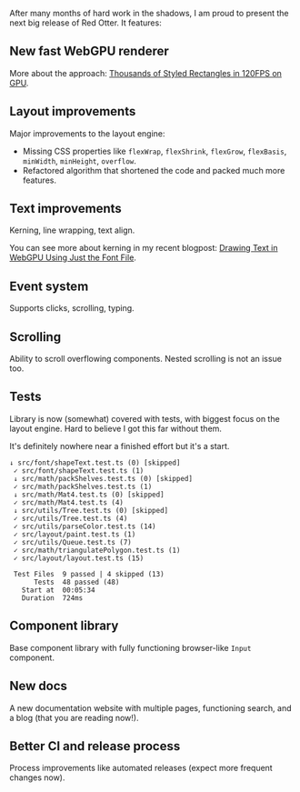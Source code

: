 <Blogpost title="0.1: the Big reset" date="2023-12-20" author="Tomasz Czajecki" />

After many months of hard work in the shadows, I am proud to present the next big release of Red Otter. It features:

## New fast WebGPU renderer

More about the approach: [Thousands of Styled Rectangles in 120FPS on GPU](https://tchayen.com/thousands-styled-rectangles-in-120fps-on-gpu).

## Layout improvements

Major improvements to the layout engine:

- Missing CSS properties like `flexWrap`, `flexShrink`, `flexGrow`, `flexBasis`, `minWidth`, `minHeight`, `overflow`.
- Refactored algorithm that shortened the code and packed much more features.

## Text improvements

Kerning, line wrapping, text align.

You can see more about kerning in my recent blogpost: [Drawing Text in WebGPU Using Just the Font File](https://tchayen.com/drawing-text-in-webgpu-using-just-the-font-file).

## Event system

Supports clicks, scrolling, typing.

## Scrolling

Ability to scroll overflowing components. Nested scrolling is not an issue too.

## Tests

Library is now (somewhat) covered with tests, with biggest focus on the layout engine. Hard to believe I got this far without them.

It's definitely nowhere near a finished effort but it's a start.

```
↓ src/font/shapeText.test.ts (0) [skipped]
 ✓ src/font/shapeText.test.ts (1)
 ↓ src/math/packShelves.test.ts (0) [skipped]
 ✓ src/math/packShelves.test.ts (1)
 ↓ src/math/Mat4.test.ts (0) [skipped]
 ✓ src/math/Mat4.test.ts (4)
 ↓ src/utils/Tree.test.ts (0) [skipped]
 ✓ src/utils/Tree.test.ts (4)
 ✓ src/utils/parseColor.test.ts (14)
 ✓ src/layout/paint.test.ts (1)
 ✓ src/utils/Queue.test.ts (7)
 ✓ src/math/triangulatePolygon.test.ts (1)
 ✓ src/layout/layout.test.ts (15)

 Test Files  9 passed | 4 skipped (13)
      Tests  48 passed (48)
   Start at  00:05:34
   Duration  724ms
```

## Component library

Base component library with fully functioning browser-like `Input` component.

## New docs

A new documentation website with multiple pages, functioning search, and a blog (that you are reading now!).

## Better CI and release process

Process improvements like automated releases (expect more frequent changes now).
